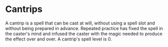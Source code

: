 # Cantrips
A cantrip is a spell that can be cast at will, without using a spell slot and without being prepared in advance. Repeated practice has fixed the spell in the caster's mind and infused the caster with the magic needed to produce the effect over and over. A cantrip's spell level is 0.